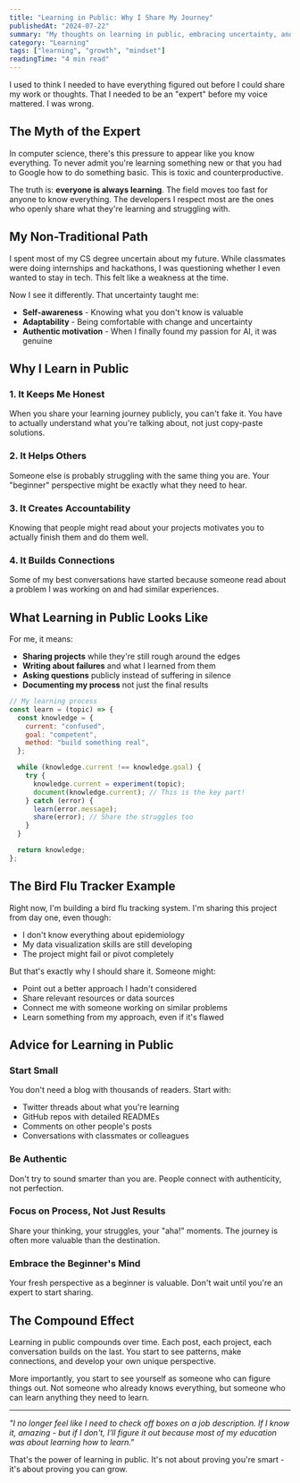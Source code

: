 ```yaml
---
title: "Learning in Public: Why I Share My Journey"
publishedAt: "2024-07-22"
summary: "My thoughts on learning in public, embracing uncertainty, and why sharing your struggles makes you a better developer."
category: "Learning"
tags: ["learning", "growth", "mindset"]
readingTime: "4 min read"
---
```


I used to think I needed to have everything figured out before I could share my work or thoughts. That I needed to be an "expert" before my voice mattered. I was wrong.

## The Myth of the Expert

In computer science, there's this pressure to appear like you know everything. To never admit you're learning something new or that you had to Google how to do something basic. This is toxic and counterproductive.

The truth is: **everyone is always learning**. The field moves too fast for anyone to know everything. The developers I respect most are the ones who openly share what they're learning and struggling with.

## My Non-Traditional Path

I spent most of my CS degree uncertain about my future. While classmates were doing internships and hackathons, I was questioning whether I even wanted to stay in tech. This felt like a weakness at the time.

Now I see it differently. That uncertainty taught me:

- **Self-awareness** - Knowing what you don't know is valuable
- **Adaptability** - Being comfortable with change and uncertainty
- **Authentic motivation** - When I finally found my passion for AI, it was genuine

## Why I Learn in Public

### 1. It Keeps Me Honest

When you share your learning journey publicly, you can't fake it. You have to actually understand what you're talking about, not just copy-paste solutions.

### 2. It Helps Others

Someone else is probably struggling with the same thing you are. Your "beginner" perspective might be exactly what they need to hear.

### 3. It Creates Accountability

Knowing that people might read about your projects motivates you to actually finish them and do them well.

### 4. It Builds Connections

Some of my best conversations have started because someone read about a problem I was working on and had similar experiences.

## What Learning in Public Looks Like

For me, it means:

- **Sharing projects** while they're still rough around the edges
- **Writing about failures** and what I learned from them
- **Asking questions** publicly instead of suffering in silence
- **Documenting my process** not just the final results

```javascript
// My learning process
const learn = (topic) => {
  const knowledge = {
    current: "confused",
    goal: "competent",
    method: "build something real",
  };

  while (knowledge.current !== knowledge.goal) {
    try {
      knowledge.current = experiment(topic);
      document(knowledge.current); // This is the key part!
    } catch (error) {
      learn(error.message);
      share(error); // Share the struggles too
    }
  }

  return knowledge;
};
```

## The Bird Flu Tracker Example

Right now, I'm building a bird flu tracking system. I'm sharing this project from day one, even though:

- I don't know everything about epidemiology
- My data visualization skills are still developing
- The project might fail or pivot completely

But that's exactly why I should share it. Someone might:

- Point out a better approach I hadn't considered
- Share relevant resources or data sources
- Connect me with someone working on similar problems
- Learn something from my approach, even if it's flawed

## Advice for Learning in Public

### Start Small

You don't need a blog with thousands of readers. Start with:

- Twitter threads about what you're learning
- GitHub repos with detailed READMEs
- Comments on other people's posts
- Conversations with classmates or colleagues

### Be Authentic

Don't try to sound smarter than you are. People connect with authenticity, not perfection.

### Focus on Process, Not Just Results

Share your thinking, your struggles, your "aha!" moments. The journey is often more valuable than the destination.

### Embrace the Beginner's Mind

Your fresh perspective as a beginner is valuable. Don't wait until you're an expert to start sharing.

## The Compound Effect

Learning in public compounds over time. Each post, each project, each conversation builds on the last. You start to see patterns, make connections, and develop your own unique perspective.

More importantly, you start to see yourself as someone who can figure things out. Not someone who already knows everything, but someone who can learn anything they need to learn.

---

_"I no longer feel like I need to check off boxes on a job description. If I know it, amazing - but if I don't, I'll figure it out because most of my education was about learning how to learn."_

That's the power of learning in public. It's not about proving you're smart - it's about proving you can grow.
